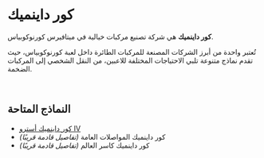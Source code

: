 # كور داينميك  

**كور داينميك** هي شركة تصنيع مركبات خيالية في ميتافيرس كورنوكوبياس.  

تُعتبر واحدة من أبرز الشركات المصنعة للمركبات الطائرة داخل لعبة كورنوكوبياس، حيث تقدم نماذج متنوعة تلبي الاحتياجات المختلفة للاعبين، من النقل الشخصي إلى المركبات الضخمة.  

</br>

## النماذج المتاحة  

<ul className="styled-list">
  <li><a href="/blockchain/nfts/flying-vehicles/core-dynamics/astro-iv">كور داينميك أسترو  IV</a></li>
  <li>كور داينميك المواصلات العامة <em>(تفاصيل قادمة قريبًا)</em></li>
  <li>كور داينميك كاسر العالم <em>(تفاصيل قادمة قريبًا)</em></li>
</ul>

